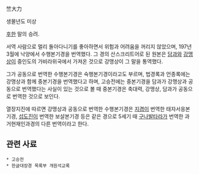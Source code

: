 竺大力

생몰년도 미상

[[후한]] 말의 승려.

서역 사람으로 멀리 돌아다니기를 좋아하면서 위험과 어려움을 꺼리지 않았으며, 197년 3월에 낙양에서 수행본기경을 번역했다. 그 경의 산스크리트어로 된 원본은 [[담과]]와 [[강맹상]]이 중인도의 가비라위국에서 가져온 것으로 강맹상이 그 말을 통역했다.

그가 공동으로 번역한 수행본기경은 숙행본기경이라고도 부르며, 법경록과 언종록에는 강맹상과 함께 중본기경을 번역했다고 하며, 고승전에는 중본기경을 담과가 강맹상과 공동으로 번역했다는 사실이 있는 것으로 볼 때 중본기경은 축대력, 강맹상, 담과가 공동으로 번역한 것으로 보인다.

열장지진에 따르면 강맹상과 공동으로 번역한 수행본기경은 [[지겸]]이 번역한 태자서응본기경, [[섭도진]]이 번역한 보살본기경 등은 같은 경으로 5세기 때 [[구나발타라]]가 번역한 과거현재인과경의 다른 번역이라고 한다.

== 관련 사료 ==
 * 고승전
 * 한글대장경 목록부 개원석교록
